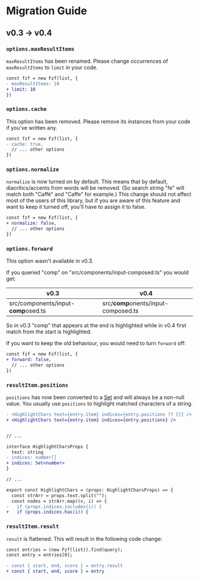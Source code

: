 
<Seo title="Migration Guide" />

# Migration Guide

## v0.3 → v0.4

### `options.maxResultItems`

`maxResultItems` has been renamed. Please change occurrences of `maxResultItems` to `limit` in your code.

```diff
const fzf = new Fzf(list, {
- maxResultItems: 10
+ limit: 10
})
```

### `options.cache`

This option has been removed. Please remove its instances from your code if you've written any.

```diff
const fzf = new Fzf(list, {
- cache: true,
  // ... other options
})
```

### `options.normalize`

`normalize` is now turned on by default. This means that by default, diacritics/accents from words will be removed. (So search string "fe" will match both "Caffè" and "Caffe" for example.) This change should not affect most of the users of this library, but if you are aware of this feature and want to keep it turned off, you'll have to assign it to false.

```diff
const fzf = new Fzf(list, {
+ normalize: false,
  // ... other options
})
```

### `options.forward`

This option wasn't available in v0.3.

If you queried "comp" on "src/components/input-composed.ts" you would get:

| v0.3                                    | v0.4                                    |
| ---                                     | ---                                     |
| src/components/input-<b>comp</b>osed.ts | src/<b>comp</b>onents/input-composed.ts |

So in v0.3 "comp" that appears at the end is highlighted while in v0.4 first match from the start is highlighted.

If you want to keep the old behaviour, you would need to turn `forward` off:

```diff
const fzf = new Fzf(list, {
+ forward: false,
  // ... other options
})
```

### `resultItem.positions`

`positions` has now been converted to a [Set](https://developer.mozilla.org/en-US/docs/Web/JavaScript/Reference/Global_Objects/Set) and will always be a non-null value. You usually use `positions` to highlight matched characters of a string.

```diff
- <HighlightChars text={entry.item} indices={entry.positions ?? []} />
+ <HighlightChars text={entry.item} indices={entry.positions} />


// ...

interface HighlightCharsProps {
  text: string
- indices: number[]
+ indices: Set<number>
}

// ...

export const HighlightChars = (props: HighlightCharsProps) => {
  const strArr = props.text.split("");
  const nodes = strArr.map((v, i) => {
-   if (props.indices.includes(i)) {
+   if (props.indices.has(i)) {
```

### `resultItem.result`

`result` is flattened. This will result in the following code change:

```diff
const entries = (new Fzf(list)).find(query); 
const entry = entries[0];

- const { start, end, score } = entry.result
+ const { start, end, score } = entry
```

